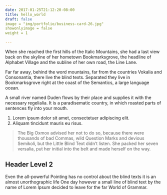 ```yaml
---
date: 2017-01-25T21:12:20-08:00
title: hello_world
draft: false
image = "img/portfolio/business-card-26.jpg"
showonlyimage = false
weight = 1

---
```


When she reached the first hills of the Italic Mountains, she had a last view back on the skyline of her hometown Bookmarksgrove, the headline of Alphabet Village and the subline of her own road, the Line Lane.
<!--more-->

Far far away, behind the word mountains, far from the countries Vokalia and Consonantia, there live the blind texts. Separated they live in Bookmarksgrove right at the coast of the Semantics, a large language ocean.

A small river named Duden flows by their place and supplies it with the necessary regelialia. It is a paradisematic country, in which roasted parts of sentences fly into your mouth.

1. Lorem ipsum dolor sit amet, consectetuer adipiscing elit.
2. Aliquam tincidunt mauris eu risus.

> The Big Oxmox advised her not to do so, because there were thousands of bad Commas, wild Question Marks and devious Semikoli, but the Little Blind Text didn't listen. She packed her seven versalia, put her initial into the belt and made herself on the way.

## Header Level 2

Even the all-powerful Pointing has no control about the blind texts it is an almost unorthographic life One day however a small line of blind text by the name of Lorem Ipsum decided to leave for the far World of Grammar.
